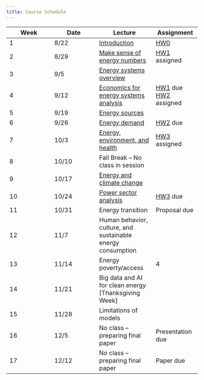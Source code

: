 ```yaml
---
title: Course Schedule
---
```


| Week | Date  | Lecture                                                              | Assignment                                                               |
|-----------------|-----------------|---------------------|-----------------|
| 1    | 8/22  | [Introduction](lectures/lecture1/index.qmd)                          | [HW0](assignments/hw0.qmd)                                               |
| 2    | 8/29  | [Make sense of energy numbers](lectures/lecture2/index.qmd)          | [HW1](assignments/hw1.qmd) assigned                                      |
| 3    | 9/5   | [Energy systems overview](lectures/lecture3/index.qmd)               |                                                                          |
| 4    | 9/12  | [Economics for energy systems analysis](lectures/lecture4/index.qmd) | [HW1](assignments/hw1.qmd) due </br> [HW2](assignments/hw2.qmd) assigned |
| 5    | 9/19  | [Energy sources](lectures/lecture5/index.qmd)                        |                                                                          |
| 6    | 9/26  | [Energy demand](lectures/lecture6/index.qmd)                         | [HW2](assignments/hw2.qmd) due                                           |
| 7    | 10/3  | [Energy, environment, and health](lectures/lecture7/index.qmd)       | [HW3](assignments/hw3.qmd) assigned                                      |
| 8    | 10/10 | Fall Break -- No class in session                                    |                                                                          |
| 9    | 10/17 | [Energy and climate change](lectures/lecture8/index.qmd)             |                                                                          |
| 10   | 10/24 | [Power sector analysis](lectures/lecture9/index.qmd)                        | [HW3](assignments/hw3.qmd) due                                           |
| 11   | 10/31 | Energy transition                                                    | Proposal due                                                             |
| 12   | 11/7  | Human behavior, culture, and sustainable energy consumption          |                                                                          |
| 13   | 11/14 | Energy poverty/access                                                | 4                                                                        |
| 14   | 11/21 | Big data and AI for clean energy \[Thanksgiving Week\]               |                                                                          |
| 15   | 11/28 | Limitations of models                                                |                                                                          |
| 16   | 12/5  | No class -- preparing final paper                                    | Presentation due                                                         |
| 17   | 12/12 | No class -- preparing final paper                                    | Paper due                                                                |
